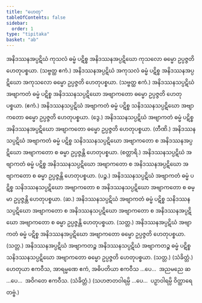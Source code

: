 ```yaml
---
title: "ဟေတု"
tableOfContents: false
sidebar:
  order: 1
type: "tipitaka"
basket: "ab"
---
```



<DynamicBreadcrumb />

<Division number="46">

<Paragraph number="438">
အနိဒဿနအပ္ပဋိဃံ ကုသလံ ဓမ္မံ ပဋိစ္စ အနိဒဿနအပ္ပဋိဃော ကုသလော ဓမ္မော ဥပ္ပဇ္ဇတိ ဟေတုပစ္စယာ. (သဗ္ဗတ္ထ ဧကံ.)
</Paragraph>

<Paragraph number="439">
အနိဒဿနအပ္ပဋိဃံ အကုသလံ ဓမ္မံ ပဋိစ္စ အနိဒဿနအပ္ပဋိဃော အကုသလော ဓမ္မော ဥပ္ပဇ္ဇတိ ဟေတုပစ္စယာ. (သဗ္ဗတ္ထ ဧကံ.)
</Paragraph>

</Division>
<Division number="47">

<Paragraph number="440">
အနိဒဿနသပ္ပဋိဃံ အဗျာကတံ ဓမ္မံ ပဋိစ္စ အနိဒဿနသပ္ပဋိဃော အဗျာကတော ဓမ္မော ဥပ္ပဇ္ဇတိ ဟေတုပစ္စယာ. (ဧကံ.)
</Paragraph>

<Paragraph number="441">
အနိဒဿနသပ္ပဋိဃံ အဗျာကတံ ဓမ္မံ ပဋိစ္စ သနိဒဿနသပ္ပဋိဃော အဗျာကတော ဓမ္မော ဥပ္ပဇ္ဇတိ ဟေတုပစ္စယာ. (ဒွေ.)
</Paragraph>

<Paragraph number="442">
အနိဒဿနသပ္ပဋိဃံ အဗျာကတံ ဓမ္မံ ပဋိစ္စ အနိဒဿနအပ္ပဋိဃော အဗျာကတော ဓမ္မော ဥပ္ပဇ္ဇတိ ဟေတုပစ္စယာ. (တီဏိ.)
</Paragraph>

<Paragraph number="443">
အနိဒဿနသပ္ပဋိဃံ အဗျာကတံ ဓမ္မံ ပဋိစ္စ သနိဒဿနသပ္ပဋိဃော အဗျာကတော စ အနိဒဿနအပ္ပဋိဃော အဗျာကတော စ ဓမ္မာ ဥပ္ပဇ္ဇန္တိ ဟေတုပစ္စယာ. (စတ္တာရိ.)
</Paragraph>

<Paragraph number="444">
အနိဒဿနသပ္ပဋိဃံ အဗျာကတံ ဓမ္မံ ပဋိစ္စ အနိဒဿနသပ္ပဋိဃော အဗျာကတော စ အနိဒဿနအပ္ပဋိဃော အဗျာကတော စ ဓမ္မာ ဥပ္ပဇ္ဇန္တိ ဟေတုပစ္စယာ. (ပဉ္စ.)
</Paragraph>

<Paragraph number="445">
အနိဒဿနသပ္ပဋိဃံ အဗျာကတံ ဓမ္မံ ပဋိစ္စ သနိဒဿနသပ္ပဋိဃော အဗျာကတော စ အနိဒဿနသပ္ပဋိဃော အဗျာကတော စ ဓမ္မာ ဥပ္ပဇ္ဇန္တိ ဟေတုပစ္စယာ. (ဆ.)
</Paragraph>

<Paragraph number="446">
အနိဒဿနသပ္ပဋိဃံ အဗျာကတံ ဓမ္မံ ပဋိစ္စ သနိဒဿနသပ္ပဋိဃော အဗျာကတော စ အနိဒဿနသပ္ပဋိဃော အဗျာကတော စ အနိဒဿနအပ္ပဋိဃော အဗျာကတော စ ဓမ္မာ ဥပ္ပဇ္ဇန္တိ ဟေတုပစ္စယာ. (သတ္တ.)
</Paragraph>

</Division>
<Division number="48">

<Paragraph number="447">
အနိဒဿနအပ္ပဋိဃံ အဗျာကတံ ဓမ္မံ ပဋိစ္စ အနိဒဿနအပ္ပဋိဃော အဗျာကတော ဓမ္မော ဥပ္ပဇ္ဇတိ ဟေတုပစ္စယာ. (သတ္တ.)
</Paragraph>

<Paragraph number="448">
အနိဒဿနအပ္ပဋိဃံ အဗျာကတဉ္စ အနိဒဿနသပ္ပဋိဃံ အဗျာကတဉ္စ ဓမ္မံ ပဋိစ္စ သနိဒဿနသပ္ပဋိဃော အဗျာကတော ဓမ္မော ဥပ္ပဇ္ဇတိ ဟေတုပစ္စယာ. (သတ္တ.) (သံခိတ္တံ.)
</Paragraph>

</Division>
<Division number="49">

<Paragraph number="449">
ဟေတုယာ ဧကဝီသ, အာရမ္မဏေ ဧကံ, အဓိပတိယာ ဧကဝီသ …ပေ…  အညမညေ ဆ …ပေ…  အဝိဂတေ ဧကဝီသ. (သံခိတ္တံ.)
</Paragraph>

<Paragraph number="450">
(သဟဇာတဝါရမ္ပိ …ပေ…  ပဉှာဝါရမ္ပိ ဝိတ္ထာရေတဗ္ဗံ.)
</Paragraph>
</Division>
